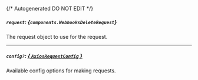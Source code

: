 {/* Autogenerated DO NOT EDIT  */}

##### `request`: *{`components.WebhooksDeleteRequest`}*
The request object to use for the request.
<Collapsible openLabel={Labels.showProperties} closeLabel={Labels.hideProperties}>
    <WebhooksDeleteRequest/>
</Collapsible>

---
##### `config?`: [*{ `AxiosRequestConfig` }*](https://axios-http.com/docs/req_config)
Available config options for making requests.


